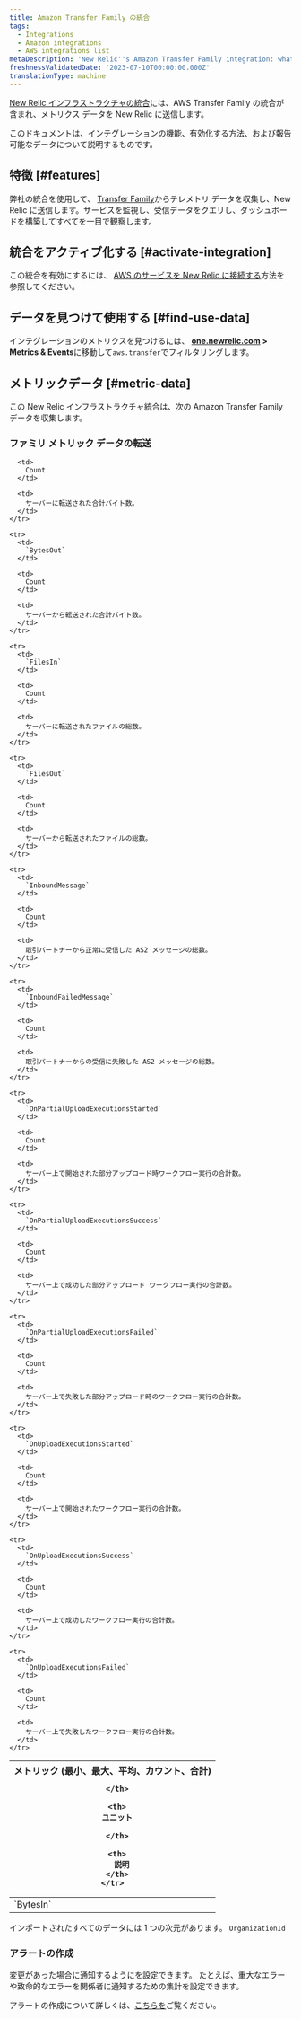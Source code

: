 ```yaml
---
title: Amazon Transfer Family の統合
tags:
  - Integrations
  - Amazon integrations
  - AWS integrations list
metaDescription: 'New Relic''s Amazon Transfer Family integration: what data it reports and how to enable it.'
freshnessValidatedDate: '2023-07-10T00:00:00.000Z'
translationType: machine
---
```


[New Relic インフラストラクチャの統合](/docs/infrastructure/integrations-getting-started/getting-started/introduction-infrastructure-integrations)には、AWS Transfer Family の統合が含まれ、メトリクス データを New Relic に送信します。

このドキュメントは、インテグレーションの機能、有効化する方法、および報告可能なデータについて説明するものです。

## 特徴 [#features]

弊社の統合を使用して、 [Transfer Family](https://aws.amazon.com/aws-transfer-family/)からテレメトリ データを収集し、New Relic に送信します。サービスを監視し、受信データをクエリし、ダッシュボードを構築してすべてを一目で観察します。

## 統合をアクティブ化する [#activate-integration]

この統合を有効にするには、 [AWS のサービスを New Relic に接続する](/docs/infrastructure/amazon-integrations/connect/aws-metric-stream-setup/)方法を参照してください。

## データを見つけて使用する [#find-use-data]

インテグレーションのメトリクスを見つけるには、 <DNT>**[one.newrelic.com](https://one.newrelic.com/all-capabilities) > Metrics & Events**</DNT>に移動して`aws.transfer`でフィルタリングします。

## メトリックデータ [#metric-data]

この New Relic インフラストラクチャ統合は、次の Amazon Transfer Family データを収集します。

### ファミリ メトリック データの転送

<table>
  <thead>
    <tr>
      <th style={{ width: "200px" }}>
        メトリック (最小、最大、平均、カウント、合計)  

      </th>

      <th>
        ユニット  

      </th>

      <th>
        説明
      </th>
    </tr>
  </thead>

  <tbody>
    <tr>
      <td>
        `BytesIn`
      </td>

      <td>
        Count
      </td>

      <td>
        サーバーに転送された合計バイト数。
      </td>
    </tr>

    <tr>
      <td>
        `BytesOut`
      </td>

      <td>
        Count
      </td>

      <td>
        サーバーから転送された合計バイト数。
      </td>
    </tr>

    <tr>
      <td>
        `FilesIn`
      </td>

      <td>
        Count
      </td>

      <td>
        サーバーに転送されたファイルの総数。
      </td>
    </tr>

    <tr>
      <td>
        `FilesOut`
      </td>

      <td>
        Count
      </td>

      <td>
        サーバーから転送されたファイルの総数。
      </td>
    </tr>

    <tr>
      <td>
        `InboundMessage`
      </td>

      <td>
        Count
      </td>

      <td>
        取引パートナーから正常に受信した AS2 メッセージの総数。
      </td>
    </tr>

    <tr>
      <td>
        `InboundFailedMessage`
      </td>

      <td>
        Count
      </td>

      <td>
        取引パートナーからの受信に失敗した AS2 メッセージの総数。
      </td>
    </tr>

    <tr>
      <td>
        `OnPartialUploadExecutionsStarted`
      </td>

      <td>
        Count
      </td>

      <td>
        サーバー上で開始された部分アップロード時ワークフロー実行の合計数。
      </td>
    </tr>

    <tr>
      <td>
        `OnPartialUploadExecutionsSuccess`
      </td>

      <td>
        Count
      </td>

      <td>
        サーバー上で成功した部分アップロード ワークフロー実行の合計数。
      </td>
    </tr>

    <tr>
      <td>
        `OnPartialUploadExecutionsFailed`
      </td>

      <td>
        Count
      </td>

      <td>
        サーバー上で失敗した部分アップロード時のワークフロー実行の合計数。
      </td>
    </tr>

    <tr>
      <td>
        `OnUploadExecutionsStarted`
      </td>

      <td>
        Count
      </td>

      <td>
        サーバー上で開始されたワークフロー実行の合計数。
      </td>
    </tr>

    <tr>
      <td>
        `OnUploadExecutionsSuccess`
      </td>

      <td>
        Count
      </td>

      <td>
        サーバー上で成功したワークフロー実行の合計数。
      </td>
    </tr>

    <tr>
      <td>
        `OnUploadExecutionsFailed`
      </td>

      <td>
        Count
      </td>

      <td>
        サーバー上で失敗したワークフロー実行の合計数。
      </td>
    </tr>
  </tbody>
</table>

インポートされたすべてのデータには 1 つの次元があります。 `OrganizationId`

### アラートの作成

変更があった場合に通知するように<InlinePopover type="alerts"/>を設定できます。 たとえば、重大なエラーや致命的なエラーを関係者に通知するための集計を設定できます。

アラートの作成について詳しくは、[こちらを](/docs/tutorial-create-alerts/create-an-alert/)ご覧ください。